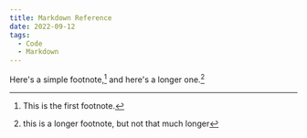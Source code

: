 ```yaml
---
title: Markdown Reference
date: 2022-09-12
tags:
  - Code
  - Markdown
---
```


Here's a simple footnote,[^1] and here's a longer one.[^bignote]

[^1]: This is the first footnote.

[^bignote]: this is a longer footnote, but not that much longer
